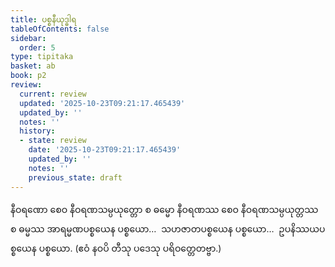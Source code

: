 ```yaml
---
title: ပစ္စနီယုဒ္ဓါရ
tableOfContents: false
sidebar:
  order: 5
type: tipitaka
basket: ab
book: p2
review:
  current: review
  updated: '2025-10-23T09:21:17.465439'
  updated_by: ''
  notes: ''
  history:
  - state: review
    date: '2025-10-23T09:21:17.465439'
    updated_by: ''
    notes: ''
    previous_state: draft
---
```



<ReviewStatus review={frontmatter.review} showDetails={true} />

<HypothesisAnnotation frontmatter={frontmatter} />

<DynamicBreadcrumb />

<Division number="107" book="p2" e="ch" v="38" p="293">

<Paragraph number="2120" book="p2">
နီဝရဏော စေဝ နီဝရဏသမ္ပယုတ္တော စ ဓမ္မော နီဝရဏဿ စေဝ နီဝရဏသမ္ပယုတ္တဿ စ ဓမ္မဿ အာရမ္မဏပစ္စယေန ပစ္စယော…  သဟဇာတပစ္စယေန ပစ္စယော…  ဥပနိဿယပစ္စယေန ပစ္စယော. (ဧဝံ နဝပိ တီသု ပဒေသု ပရိဝတ္တေတဗ္ဗာ.)
</Paragraph>
</Division>